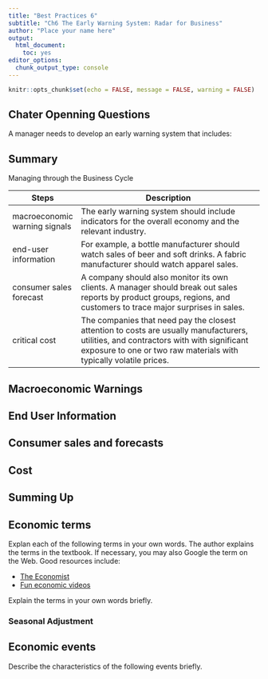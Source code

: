 ```yaml
---
title: "Best Practices 6"
subtitle: "Ch6 The Early Warning System: Radar for Business"
author: "Place your name here"
output: 
  html_document: 
    toc: yes
editor_options: 
  chunk_output_type: console
---
```


```r
knitr::opts_chunk$set(echo = FALSE, message = FALSE, warning = FALSE)

```

## Chater Openning Questions

A manager needs to develop an early warning system that includes:

## Summary

Managing through the Business Cycle

| Steps                         | Description                                                                                                                                                                                                  |
|----------------|--------------------------------------------------------|
| macroeconomic warning signals | The early warning system should include indicators for the overall economy and the relevant industry.                                                                                                        |
| end-user information          | For example, a bottle manufacturer should watch sales of beer and soft drinks. A fabric manufacturer should watch apparel sales.                                                                             |
| consumer sales forecast       | A company should also monitor its own clients. A manager should break out sales reports by product groups, regions, and customers to trace major surprises in sales.                                         |
| critical cost                 | The companies that need pay the closest attention to costs are usually manufacturers, utilities, and contractors with with significant exposure to one or two raw materials with typically volatile prices.  |

## Macroeconomic Warnings


## End User Information


## Consumer sales and forecasts


## Cost


## Summing Up


## Economic terms

Explan each of the following terms in your own words. The author explains the terms in the textbook. If necessary, you may also Google the term on the Web. Good resources include:

-   [The Economist](https://www.economist.com/economics-a-to-z?utm_medium=cpc.adword.pd&utm_source=google&utm_campaign=a.22brand_pmax&utm_content=conversion.direct-response.anonymous&gclid=Cj0KCQjwjvaYBhDlARIsAO8PkE2IxWRvG7BsEouDDKf1eZNsf2pkf-LVH0DpiNau-Yoa97rLRqujj_YaAvDCEALw_wcB&gclsrc=aw.ds)
-   [Fun economic videos](https://www.youtube.com/user/mjmfoodie)

Explain the terms in your own words briefly.

### Seasonal Adjustment

## Economic events

Describe the characteristics of the following events briefly.



